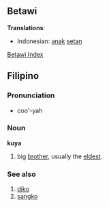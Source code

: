 ==Betawi==
'''Translations''':
*Indonesian: [[anak]] [[setan]]
[[Wiktionary:Betawi index|Betawi Index]]

==Filipino==
===Pronunciation===
*coo'-yah
===Noun===
'''kuya'''
#big [[brother]], usually the [[eldest]].
===See also===
#[[diko]]
#[[sangko]]
